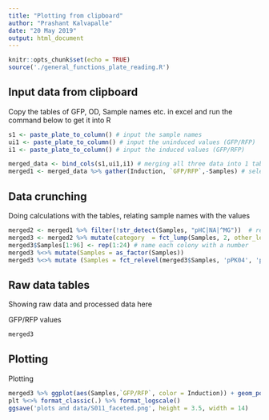 ```yaml
---
title: "Plotting from clipboard"
author: "Prashant Kalvapalle"
date: "20 May 2019"
output: html_document
---
```


```r
knitr::opts_chunk$set(echo = TRUE)
source('./general_functions_plate_reading.R')
```

## Input data from clipboard

Copy the tables of GFP, OD, Sample names etc. in excel and run the command below to get it into R

```r
s1 <- paste_plate_to_column() # input the sample names
ui1 <- paste_plate_to_column() # input the uninduced values (GFP/RFP)
i1 <- paste_plate_to_column() # input the induced values (GFP/RFP)

merged_data <- bind_cols(s1,ui1,i1) # merging all three data into 1 table
merged1 <- merged_data %>% gather(Induction, `GFP/RFP`,-Samples) # select only the data values
```

## Data crunching

Doing calculations with the tables, relating sample names with the values

```r
merged2 <- merged1 %>% filter(!str_detect(Samples, "pHC|NA|^MG"))  # remove unneccesary samples
merged3 <- merged2 %>% mutate(category  = fct_lump(Samples, 2, other_level = 'Controls')) %>% arrange(Samples) # make a new column for frequent categories
merged3$Samples[1:96] <- rep(1:24) # name each colony with a number
merged3 %<>% mutate(Samples = as_factor(Samples)) 
merged3 %<>% mutate (Samples = fct_relevel(merged3$Samples, 'pPK04', 'pRV01', 'rGFP', 'fGFP', after = 96)) # change order of the samples - for easy plotting
```

## Raw data tables

Showing raw data and processed data here

GFP/RFP values
``` r
merged3
```


## Plotting

Plotting

```r
merged3 %>% ggplot(aes(Samples,`GFP/RFP`, color = Induction)) + geom_point() + facet_wrap(~category, scales = 'free_x') -> plt
plt %<>% format_classic(.) %>% format_logscale()
ggsave('plots and data/S011_faceted.png', height = 3.5, width = 14)
```
